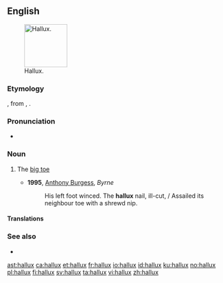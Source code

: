 ==English==
{{was wotd|2011|September|27}}
[[Image:Toes by David Shankbone, Hallux.jpg|thumb|100px|Hallux.]]

===Etymology===
{{etyl|NL.|en}}, from {{etyl|la|en}} {{m|la|allus}}, {{m|la|hallus}}.

===Pronunciation===
* {{IPA|/ˈhæləks/|lang=en}}

===Noun===
{{en-noun|halluces|halluxes}}

# {{label|en|anatomy}} The [[big toe]]
#* '''1995''', [[w:Anthony Burgess|Anthony Burgess]], ''Byrne''
#*: His left foot winced. The '''hallux''' nail, ill-cut, / Assailed its neighbour toe with a shrewd nip.

====Translations====
{{trans-see|big toe}}

===See also===
* {{l|en|pollex}}

[[ast:hallux]]
[[ca:hallux]]
[[et:hallux]]
[[fr:hallux]]
[[io:hallux]]
[[id:hallux]]
[[ku:hallux]]
[[no:hallux]]
[[pl:hallux]]
[[fi:hallux]]
[[sv:hallux]]
[[ta:hallux]]
[[vi:hallux]]
[[zh:hallux]]